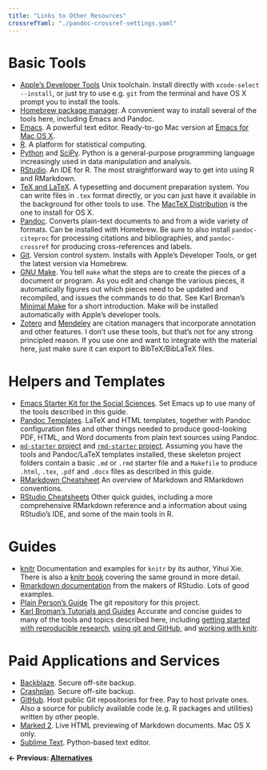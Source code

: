 ```yaml
---
title: "Links to Other Resources"
crossrefYaml: "./pandoc-crossref-settings.yaml"
---
```







# Basic Tools
- [Apple's Developer Tools](https://developer.apple.com/library/ios/technotes/tn2339/_index.html) Unix toolchain. Install directly with `xcode-select --install`, or just try to use e.g. `git` from the terminal and have OS X prompt you to install the tools.
- [Homebrew package manager](http://brew.sh). A convenient way to install several of the tools here, including Emacs and Pandoc.
- [Emacs](http://www.gnu.org/software/emacs/). A powerful text editor. Ready-to-go Mac version at [Emacs for Mac OS X](http://emacsformacosx).
- [R](http://r-project.org). A platform for statistical computing.
- [Python](http://python.org) and [SciPy](http://www.scipy.org/). Python is a general-purpose programming language increasingly used in data manipulation and analysis.
- [RStudio](http://rstudio.com). An IDE for R. The most straightforward way to get into using R and RMarkdown.
- [TeX and LaTeX](http://tug.org). A typesetting and document preparation system. You can write files in `.tex` format directly, or you can just have it available in the background for other tools to use. The [MacTeX Distribution](http://tug.org/mactex) is the one to install for OS X.
- [Pandoc](http://pandoc.org). Converts plain-text documents to and from a wide variety of formats. Can be installed with Homebrew. Be sure to also install `pandoc-citeproc` for processing citations and bibliographies, and `pandoc-crossref` for producing cross-references and labels.
- [Git](http://git-scm.org). Version control system. Installs with Apple's Developer Tools, or get the latest version via Homebrew.
- [GNU Make](http://www.gnu.org/software/make). You tell `make` what the steps are to create the pieces of a document or program. As you edit and change the various pieces, it automatically figures out which pieces need to be updated and recompiled, and issues the commands to do that. See Karl Broman's [Minimal Make](http://kbroman.org/minimal_make/) for a short introduction. Make will be installed automatically with Apple's developer tools.
- [Zotero](http://zotero.org) and [Mendeley](http://mendeley.com) are citation managers that incorporate annotation and other features. I don't use these tools, but that's not for any strong principled reason. If you use one and want to integrate with the material here, just make sure it can export to BibTeX/BibLaTeX files.

# Helpers and Templates
- [Emacs Starter Kit for the Social Sciences](http://kjhealy.github.com/emacs-starter-kit/). Set Emacs up to use many of the tools described in this guide.
- [Pandoc Templates](https://github.com/kjhealy/pandoc-templates). LaTeX and HTML templates, together with Pandoc configuration files and other things needed to produce good-looking PDF, HTML, and Word documents from plain text sources using Pandoc.
- [`md-starter` project](https://github.com/kjhealy/md-starter) and [`rmd-starter` project](https://github.com/kjhealy/rmd-starter). Assuming you have the tools and Pandoc/LaTeX templates installed, these skeleton project folders contain a basic `.md` or `.rmd` starter file and a `Makefile` to produce `.html`, `.tex`, `.pdf` and `.docx` files as described in this guide.
- [RMarkdown Cheatsheet](https://www.rstudio.com/wp-content/uploads/2015/02/rmarkdown-cheatsheet.pdf) An overview of Markdown and RMarkdown conventions.
- [RStudio Cheatsheets](https://rstudio.com/resources/cheatsheets/) Other quick guides, including a more comprehensive RMarkdown reference and a information about using RStudio's IDE, and some of the main tools in R.

# Guides

- [knitr](http://yihui.name/knitr/) Documentation and examples for `knitr` by its author, Yihui Xie. There is also a [knitr book](http://www.amazon.com/dp/1498716962/) covering the same ground in more detail.
- [Rmarkdown documentation](http://rmarkdown.rstudio.com) from the makers of RStudio. Lots of good examples.
- [Plain Person's Guide](http://github.com/kjhealy/plain-text.co) The git repository for this project.
- [Karl Broman's Tutorials and Guides](http://kbroman.org/pages/tutorials) Accurate and concise guides to many of the tools and topics described here, including [getting started with reproducible research](http://kbroman.org/steps2rr), [using git and GitHub](http://kbroman.org/github_tutorial), and [working with knitr](http://kbroman.org/knitr_knutshell).
    
# Paid Applications and Services
- [Backblaze](http://backblaze.com). Secure off-site backup.
- [Crashplan](http://crashplan.com). Secure off-site backup.
- [GitHub](http://github.com). Host public Git repositories for free. Pay to host private ones. Also a source for publicly available code (e.g. R packages and utilities) written by other people.
- [Marked 2](http://marked2app.com). Live HTML previewing of Markdown documents. Mac OS X only.
- [Sublime Text](http://sublimetext.com). Python-based text editor.


**← Previous: [Alternatives](http://plain-text.co/pros.html)**
